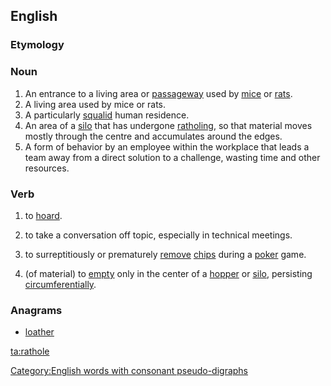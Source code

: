 ==English==

===Etymology===
{{compound|rat|hole}}

===Noun===
{{en-noun}}

# An entrance to a living area or [[passageway]] used by [[mice]] or [[rats]].
# A living area used by mice or rats.
# A particularly [[squalid]] human residence.
# An area of a [[silo]] that has undergone [[ratholing]], so that material moves mostly through the centre and accumulates around the edges.
# A form of behavior by an employee within the workplace that leads a team away from a direct solution to a challenge, wasting time and other resources. 
 
===Verb===
{{en-verb|rathol|es}}

# {{transitive}} to [[hoard]].
# {{transitive}} to take a conversation off topic, especially in technical meetings.
# {{transitive}} to surreptitiously or prematurely [[remove]] [[chips]] during a [[poker]] game.
# {{intransitive}} (of material) to [[empty]] only in the center of a [[hopper]] or [[silo]], persisting [[circumferential]]ly.

===Anagrams===
* [[loather#English|loather]]

[[Category:English words with consonant pseudo-digraphs]]

[[ta:rathole]]